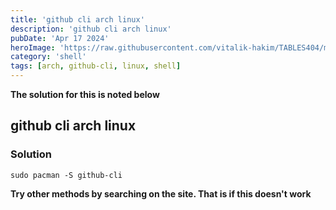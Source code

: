 ---
title: 'github cli arch linux'
description: 'github cli arch linux'
pubDate: 'Apr 17 2024'
heroImage: 'https://raw.githubusercontent.com/vitalik-hakim/TABLES404/main/error_b/SHELL.jpg'
category: 'shell'
tags: [arch, github-cli, linux, shell]
---

**The solution for this is noted below**

## github cli arch linux

### Solution

```shell
sudo pacman -S github-cli
```
**Try other methods by searching on the site. That is if this doesn't work**
